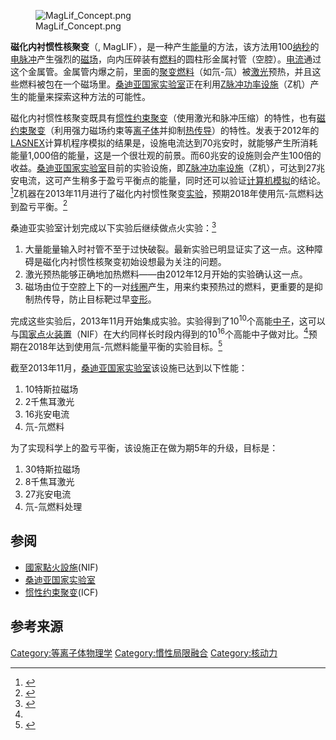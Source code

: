 {{noteTA
|G1=Physics
}}
{{cleanup-jargon}}
[[File:MagLif_Concept.png|thumbnail]]

'''磁化内衬惯性核聚变'''（{{lang-en|Magnetized Liner Inertial Fusion}}, MagLIF），是一种产生[[能量|能量]]的方法，该方法用100[[纳秒|纳秒]]的[[电脉冲|电脉冲]]产生强烈的{{link-en|Z-pinch|Z-pinch}}[[磁场|磁场]]，向内压碎装有[[燃料|燃料]]的圆柱形金属衬管（空腔）。[[电流|电流]]通过这个金属管。金属管内爆之前，里面的[[聚变燃料|聚变燃料]]（如氘-氚）被[[激光|激光]]预热，并且这些燃料被包在一个磁场里。[[桑迪亚国家实验室|桑迪亚国家实验室]]正在利用[[Z脉冲功率设施|Z脉冲功率设施]]（Z机）产生的能量来探索这种方法的可能性。

磁化内衬惯性核聚变既具有[[慣性局限融合|惯性约束聚变]]（使用激光和脉冲压缩）的特性，也有[[磁局限融合|磁约束聚变]]（利用强力磁场约束等[[离子体|离子体]]并抑制[[热传导|热传导]]）的特性。发表于2012年的[[LASNEX|LASNEX]]计算机程序模拟的结果是，设施电流达到70兆安时，就能够产生所消耗能量1,000倍的能量，这是一个很壮观的前景。而60兆安的设施则会产生100倍的收益。[[桑迪亚国家实验室|桑迪亚国家实验室]]目前的实验设施，即[[Z脉冲功率设施|Z脉冲功率设施]]（Z机），可达到27兆安电流，这可产生稍多于盈亏平衡点的能量，同时还可以验证[[计算机模拟|计算机模拟]]的结论。<ref>{{cite journal|last=Slutz|first=Stephen|author2=Roger A. Vesey|title=High-Gain Magnetized Inertial Fusion|journal=Physical Review Letters|date=12 January 2012|volume=108|issue=2|doi=10.1103/PhysRevLett.108.025003|url=http://link.aps.org/doi/10.1103/PhysRevLett.108.025003|accessdate=11 April 2012|bibcode=2012PhRvL.108b5003S}}</ref>Z机器在2013年11月进行了磁化内衬惯性聚变[[实验|实验]]，预期2018年使用氘-氚燃料达到盈亏平衡。<ref name="pmid24380935">{{cite journal | author=Gibbs WW | title=Triple-threat method sparks hope for fusion | journal=[[Nature_(journal)|Nature (journal)]]  | volume=505 | issue=7481 | year=2014 | pages=9–10  | doi = 10.1038/505009a  | pmid=24380935|bibcode = 2014Natur.505....9G }}</ref>

桑迪亚实验室计划完成以下实验后继续做点火实验：<ref>{{cite web|title=Dry-Run Experiments Verify Key Aspect of Nuclear Fusion Concept: Scientific 'Break-Even' or Better Is Near-Term Goal|url=http://www.sciencedaily.com/releases/2012/09/120917124210.htm|accessdate=24 September 2012|archive-date=2013-11-06|archive-url=https://web.archive.org/web/20131106034620/http://www.sciencedaily.com/releases/2012/09/120917124210.htm|dead-url=no}}</ref>

# 大量能量输入时衬管不至于过快破裂。最新实验已明显证实了这一点。这种障碍是磁化内衬惯性核聚变初始设想最为关注的问题。
# 激光预热能够正确地加热燃料——由2012年12月开始的实验确认这一点。
# 磁场由位于空腔上下的一对[[线圈|线圈]]产生，用来约束预热过的燃料，更重要的是抑制热传导，防止目标靶过早[[变形|变形]]。

完成这些实验后，2013年11月开始集成实验。实验得到了10<sup>10</sup>个高能[[中子|中子]]，这可以与[[国家点火装置|国家点火装置]]（NIF）在大约同样长时段内得到的10<sup>16</sup>个高能中子做对比。<ref name="pmid24380935" />预期在2018年达到使用氚-氘燃料能量平衡的实验目标。<ref>{{cite journal|journal=IEEE TRANSACTIONS ON PLASMA SCIENCE|volume=40|issue=12|accessdate=11 January 2013|last=Cuneo|first=M.E.|author2=et al.|title=Magnetically Driven Implosions for Inertial Confinement Fusion at Sandia National Laboratories|url=http://ieeexplore.ieee.org/stamp/stamp.jsp?arnumber=06353648|archive-date=2014-11-12|archive-url=https://web.archive.org/web/20141112193955/http://ieeexplore.ieee.org/stamp/stamp.jsp?arnumber=06353648|dead-url=no}}</ref>

截至2013年11月，[[桑迪亚国家实验室|桑迪亚国家实验室]]该设施已达到以下性能：
# 10特斯拉磁场
# 2千焦耳激光
# 16兆安电流
# 氘-氘燃料

为了实现科学上的盈亏平衡，该设施正在做为期5年的升级，目标是：
# 30特斯拉磁场
# 8千焦耳激光
# 27兆安电流
# 氘-氚燃料处理

== 参阅 ==
{{portal box|核技术|能源}}
* [[國家點火設施|國家點火設施]](NIF)
* [[桑迪亚国家实验室|桑迪亚国家实验室]]
* [[惯性约束聚变|惯性约束聚变]](ICF)

==参考来源==
{{reflist}}

{{核技术}}
{{Authority control}}
[[Category:等离子体物理学|Category:等离子体物理学]]
[[Category:慣性局限融合|Category:慣性局限融合]]
[[Category:核动力|Category:核动力]]